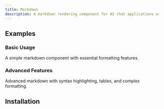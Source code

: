 ```yaml
---
title: Markdown
description: A markdown rendering component for AI chat applications with syntax highlighting.
---
```



## Examples

### Basic Usage

A simple markdown component with essential formatting features.

<ComponentExample primitive="markdown" example="markdown-basic" />

### Advanced Features

Advanced markdown with syntax highlighting, tables, and complex formatting.

<ComponentExample primitive="markdown" example="markdown-advanced" />

## Installation

<ComponentInstallation name="markdown" />

